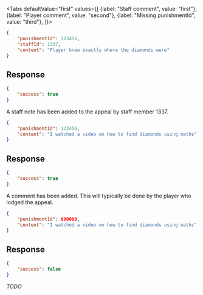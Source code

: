 <Tabs
    defaultValue="first"
    values={[
        {label: "Staff comment", value: "first"},
        {label: "Player comment", value: "second"},
        {label: "Missing punishmentId", value: "third"},
    ]}>
<TabItem value="first">

```json
{
    "punishmentId": 123456,
    "staffId": 1337,
    "content": "Player knew exactly where the diamonds were"
}
```

## Response

```json
{
    "success": true
}
```

A staff note has been added to the appeal by staff member 1337.

</TabItem>
<TabItem value="second">

```json
{
    "punishmentId": 123456,
    "content": "I watched a video on how to find diamonds using maths"
}
```

## Response

```json
{
    "success": true
}
```

A comment has been added. This will typically be done by the player who lodged
the appeal.

</TabItem>
<TabItem value="third">

```json
{
    "punishmentId": 000000,
    "content": "I watched a video on how to find diamonds using maths"
}
```

## Response

```json
{
    "success": false
}
```

*TODO*

</TabItem>
</Tabs>
